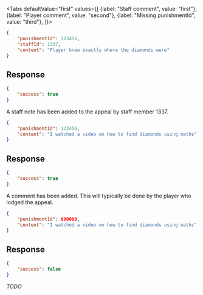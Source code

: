 <Tabs
    defaultValue="first"
    values={[
        {label: "Staff comment", value: "first"},
        {label: "Player comment", value: "second"},
        {label: "Missing punishmentId", value: "third"},
    ]}>
<TabItem value="first">

```json
{
    "punishmentId": 123456,
    "staffId": 1337,
    "content": "Player knew exactly where the diamonds were"
}
```

## Response

```json
{
    "success": true
}
```

A staff note has been added to the appeal by staff member 1337.

</TabItem>
<TabItem value="second">

```json
{
    "punishmentId": 123456,
    "content": "I watched a video on how to find diamonds using maths"
}
```

## Response

```json
{
    "success": true
}
```

A comment has been added. This will typically be done by the player who lodged
the appeal.

</TabItem>
<TabItem value="third">

```json
{
    "punishmentId": 000000,
    "content": "I watched a video on how to find diamonds using maths"
}
```

## Response

```json
{
    "success": false
}
```

*TODO*

</TabItem>
</Tabs>
